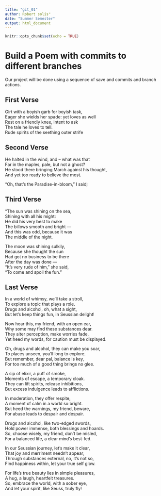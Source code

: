 ```yaml
---
title: "git_01"
author: Robert solis"
date: "Summer Semester"
output: html_document
---
```


```r
knitr::opts_chunk$set(echo = TRUE)
```
# Build a Poem with commits to different branches
Our project will be done using a sequence of save and commits and branch actions.
<!-- Do not modify or change any text in "!--" bracketed areas such as this --- these are instructions to
you, if you change any of this the git program will notice it and compromise your git merging strategy !-->

## First Verse 
<!--Put the first five lines of a poem by Lewis Carrol in this section!-->
Girt with a boyish garb for boyish task,  
Eager she wields her spade: yet loves as well  
Rest on a friendly knee, intent to ask  
The tale he loves to tell.  
Rude spirits of the seething outer strife  

## Second Verse  
<!--Put the first five lines of a poem by Robert Frost here!-->
He halted in the wind, and -- what was that  
Far in the maples, pale, but not a ghost?  
He stood there bringing March against his thought,  
And yet too ready to believe the most.  
  
"Oh, that's the Paradise-in-bloom," I said;  
  
## Third Verse
<!--Put the first two verses of The Walrus and the Carpenter here!-->
"The sun was shining on the sea,  
      Shining with all his might:  
He did his very best to make  
      The billows smooth and bright —  
And this was odd, because it was  
      The middle of the night.  
  
The moon was shining sulkily,  
      Because she thought the sun  
Had got no business to be there  
      After the day was done —  
"It's very rude of him," she said,  
      "To come and spoil the fun."  
  
## Last Verse
<!--Put a short poem you created using chatGPT of 20 to 30 lines,here!-->
In a world of whimsy, we'll take a stroll,  
To explore a topic that plays a role.  
Drugs and alcohol, oh, what a sight,  
But let's keep things fun, in Seussian delight!  

Now hear this, my friend, with an open ear,  
Why some may find these substances dear.  
They alter perception, make worries fade,  
Yet heed my words, for caution must be displayed.  
  
Oh, drugs and alcohol, they can make you soar,  
To places unseen, you'll long to explore.  
But remember, dear pal, balance is key,  
For too much of a good thing brings no glee.  
  
A sip of elixir, a puff of smoke,  
Moments of escape, a temporary cloak.  
They can lift spirits, release inhibitions,  
But excess indulgence leads to afflictions.  
  
In moderation, they offer respite,  
A moment of calm in a world so bright.  
But heed the warnings, my friend, beware,  
For abuse leads to despair and despair.  
  
Drugs and alcohol, like two-edged swords,  
Hold power immense, both blessings and hoards.  
So, choose wisely, my friend, don't be misled,  
For a balanced life, a clear mind's best-fed.  
   
In our Seussian journey, let's make it clear,  
That joy and merriment needn't appear,  
Through substances external, no, it's not so,  
Find happiness within, let your true self glow.  
  
For life's true beauty lies in simple pleasures,  
A hug, a laugh, heartfelt treasures.  
So, embrace the world, with a sober eye,  
And let your spirit, like Seuss, truly fly!  